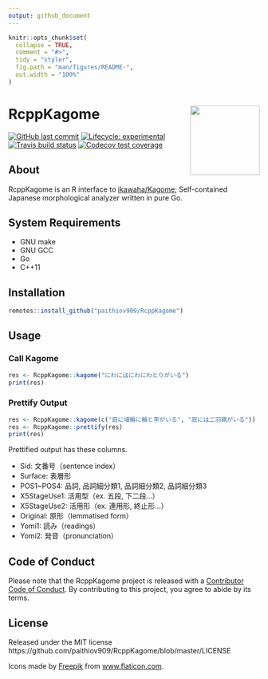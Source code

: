 ```yaml
---
output: github_document
---
```


<!-- README.md is generated from README.Rmd. Please edit that file -->

```r
knitr::opts_chunk$set(
  collapse = TRUE,
  comment = "#>",
  tidy = "styler",
  fig.path = "man/figures/README-",
  out.width = "100%"
)
```

# RcppKagome <a href='https://paithiov909.github.io/RcppKagome'><img src='https://raw.githack.com/paithiov909/RcppKagome/master/man/figures/logo.png' align="right" height="139" /></a>

<!-- badges: start -->
[![GitHub last commit](https://img.shields.io/github/last-commit/paithiov909/RcppKagome)](#)
[![Lifecycle: experimental](https://img.shields.io/badge/lifecycle-experimental-orange.svg)](https://www.tidyverse.org/lifecycle/#experimental)
[![Travis build status](https://travis-ci.com/paithiov909/RcppKagome.svg?branch=master)](https://travis-ci.com/paithiov909/RcppKagome)
[![Codecov test coverage](https://codecov.io/gh/paithiov909/RcppKagome/branch/master/graph/badge.svg)](https://codecov.io/gh/paithiov909/RcppKagome?branch=master)
<!-- badges: end -->

## About

RcppKagome is an R interface to [ikawaha/Kagome](https://github.com/ikawaha/kagome); Self-contained Japanese morphological analyzer written in pure Go.

## System Requirements

- GNU make
- GNU GCC
- Go
- C++11

## Installation

```r
remotes::install_github("paithiov909/RcppKagome")
```

## Usage

### Call Kagome

```r
res <- RcppKagome::kagome("にわにはにわにわとりがいる")
print(res)
```

### Prettify Output

```r
res <- RcppKagome::kagome(c("庭に埴輪に輪と李がいる", "庭には二羽鶏がいる"))
res <- RcppKagome::prettify(res)
print(res)
```

Prettified output has these columns.

- Sid: 文番号（sentence index）
- Surface: 表層形
- POS1~POS4: 品詞, 品詞細分類1, 品詞細分類2, 品詞細分類3
- X5StageUse1: 活用型（ex. 五段, 下二段…）
- X5StageUse2: 活用形（ex. 連用形, 終止形…）
- Original: 原形（lemmatised form）
- Yomi1: 読み（readings）
- Yomi2: 発音（pronunciation）

## Code of Conduct

Please note that the RcppKagome project is released with a [Contributor Code of Conduct](https://paithiov909.github.io/RcppKagome/CODE_OF_CONDUCT.html). By contributing to this project, you agree to abide by its terms.

## License

Released under the MIT license https://github.com/paithiov909/RcppKagome/blob/master/LICENSE

Icons made by [Freepik](http://www.freepik.com/) from [www.flaticon.com](https://www.flaticon.com/).

